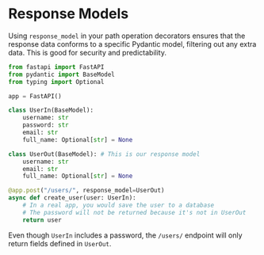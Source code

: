 # Response Models

Using `response_model` in your path operation decorators ensures that the response data conforms to a specific Pydantic model, filtering out any extra data. This is good for security and predictability.

```python
from fastapi import FastAPI
from pydantic import BaseModel
from typing import Optional

app = FastAPI()

class UserIn(BaseModel):
    username: str
    password: str
    email: str
    full_name: Optional[str] = None

class UserOut(BaseModel): # This is our response model
    username: str
    email: str
    full_name: Optional[str] = None

@app.post("/users/", response_model=UserOut)
async def create_user(user: UserIn):
    # In a real app, you would save the user to a database
    # The password will not be returned because it's not in UserOut
    return user 
```
Even though `UserIn` includes a password, the `/users/` endpoint will only return fields defined in `UserOut`.